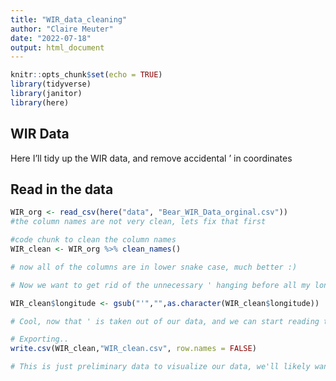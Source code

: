 ```yaml
---
title: "WIR_data_cleaning"
author: "Claire Meuter"
date: "2022-07-18"
output: html_document
---
```


```r
knitr::opts_chunk$set(echo = TRUE)
library(tidyverse)
library(janitor)
library(here)
```

## WIR Data
Here I'll tidy up the WIR data, and remove accidental ' in coordinates 

## Read in the data 

```r
WIR_org <- read_csv(here("data", "Bear_WIR_Data_orginal.csv"))
#the column names are not very clean, lets fix that first
```
```r
#code chunk to clean the column names 
WIR_clean <- WIR_org %>% clean_names()

# now all of the columns are in lower snake case, much better :) 
```

```r
# Now we want to get rid of the unnecessary ' hanging before all my longitude points 

WIR_clean$longitude <- gsub("'","",as.character(WIR_clean$longitude))

# Cool, now that ' is taken out of our data, and we can start reading this data in Arc to map out the conflict occurrence points! 

# Exporting.. 
write.csv(WIR_clean,"WIR_clean.csv", row.names = FALSE)

# This is just preliminary data to visualize our data, we'll likely want to tweak this data set going forward to make it better. A helpful addition would be a year column, so we can visualize the data by year in Arc. It might also be helpful to do months while we're at it. We also need to remove any erroneous points- let's get git working
```

